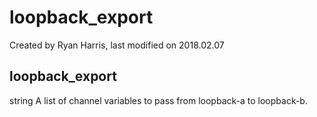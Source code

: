 
# loopback_export 

 Created by  Ryan Harris, last modified on 2018.02.07

## loopback_export

string A list of channel variables to pass from loopback-a to loopback-b.


